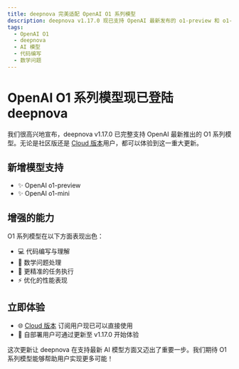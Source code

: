 ```yaml
---
title: deepnova 完美适配 OpenAI O1 系列模型
description: deepnova v1.17.0 现已支持 OpenAI 最新发布的 o1-preview 和 o1-mini 模型，为用户带来更强大的代码和数学能力。
tags:
  - OpenAI O1
  - deepnova
  - AI 模型
  - 代码编写
  - 数学问题
---
```


# OpenAI O1 系列模型现已登陆 deepnova

我们很高兴地宣布，deepnova v1.17.0 已完整支持 OpenAI 最新推出的 O1 系列模型。无论是社区版还是 [Cloud 版本](https://deepnova.com)用户，都可以体验到这一重大更新。

## 新增模型支持

- ✨ OpenAI o1-preview
- ✨ OpenAI o1-mini

## 增强的能力

O1 系列模型在以下方面表现出色：

- 💻 代码编写与理解
- 🔢 数学问题处理
- 🎯 更精准的任务执行
- ⚡️ 优化的性能表现

## 立即体验

- 🌐 [Cloud 版本](https://deepnova.com) 订阅用户现已可以直接使用
- 🔧 自部署用户可通过更新至 v1.17.0 开始体验

这次更新让 deepnova 在支持最新 AI 模型方面又迈出了重要一步。我们期待 O1 系列模型能够帮助用户实现更多可能！
